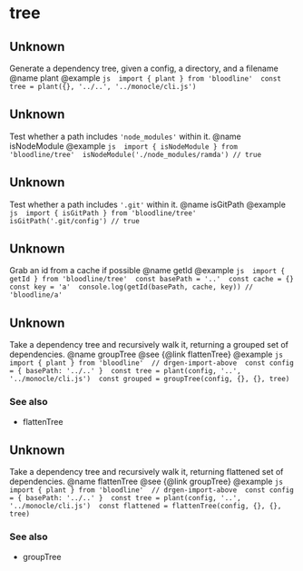 # tree



## Unknown

 Generate a dependency tree, given a config, a directory, and a filename  @name plant  @example  ```js  import { plant } from 'bloodline'  const tree = plant({}, '../..', '../monocle/cli.js')  ```


## Unknown

 Test whether a path includes `'node_modules'` within it.  @name isNodeModule  @example  ```js  import { isNodeModule } from 'bloodline/tree'  isNodeModule('./node_modules/ramda') // true  ```


## Unknown

 Test whether a path includes `'.git'` within it.  @name isGitPath  @example  ```js  import { isGitPath } from 'bloodline/tree'  isGitPath('.git/config') // true  ```


## Unknown

 Grab an id from a cache if possible  @name getId  @example  ```js  import { getId } from 'bloodline/tree'  const basePath = '..'  const cache = {}  const key = 'a'  console.log(getId(basePath, cache, key)) // 'bloodline/a'  ```


## Unknown

 Take a dependency tree and recursively walk it, returning a grouped set of dependencies.  @name groupTree  @see {@link flattenTree}  @example  ```js  import { plant } from 'bloodline'  // drgen-import-above  const config = { basePath: '../..' }  const tree = plant(config, '..', '../monocle/cli.js')  const grouped = groupTree(config, {}, {}, tree)  ```


### See also
 - flattenTree

## Unknown

 Take a dependency tree and recursively walk it, returning flattened set of dependencies.  @name flattenTree  @see {@link groupTree}  @example  ```js  import { plant } from 'bloodline'  // drgen-import-above  const config = { basePath: '../..' }  const tree = plant(config, '..', '../monocle/cli.js')  const flattened = flattenTree(config, {}, {}, tree)  ```


### See also
 - groupTree